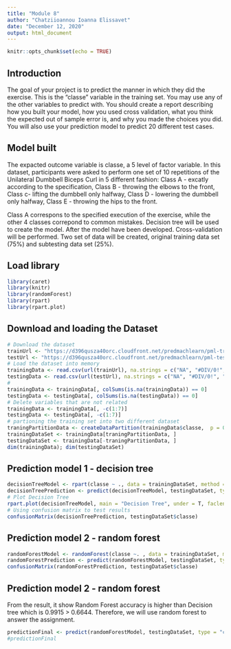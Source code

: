 ```yaml
---
title: "Module 8"
author: "Chatziioannou Ioanna Elissavet"
date: "December 12, 2020"
output: html_document
---
```


```r
knitr::opts_chunk$set(echo = TRUE)
```

## Introduction

The goal of your project is to predict the manner in which they did the exercise. This is the "classe" variable in the training set. You may use any of the other variables to predict with. You should create a report describing how you built your model, how you used cross validation, what you think the expected out of sample error is, and why you made the choices you did. You will also use your prediction model to predict 20 different test cases.

## Model built
The expacted outcome variable is classe, a 5 level of factor variable. 
In this dataset, participants were asked to perform one set of 10 repetitions of the Unilateral Dumbbell Biceps Curl in 5 different fashion: Class A - excatly according to the specification, Class B - throwing the elbows to the front, Class c- lifting the dumbbell only halfway, Class D - lowering the dumbbell only halfway, Class E - throwing the hips to the front. 

Class A correspons to the specified execution of the exercise, while the other 4 classes correpond to common mistakes. Decision tree will be used to create the model. After the model have been developed. Cross-validation will be performed. Two set of data will be created, original training data set (75%) and subtesting data set (25%). 


## Load library
```r
library(caret)
library(knitr)
library(randomForest)
library(rpart)
library(rpart.plot)
```

## Download and loading the Dataset
```r
# Download the dataset 
trainUrl <- "https://d396qusza40orc.cloudfront.net/predmachlearn/pml-training.csv"
testUrl <- "https://d396qusza40orc.cloudfront.net/predmachlearn/pml-testing.csv"
# Load the dataset into memory
trainingData <- read.csv(url(trainUrl), na.strings = c("NA", "#DIV/0!", ""))
testingData <- read.csv(url(testUrl), na.strings = c("NA", "#DIV/0!", ""))
#
trainingData <- trainingData[, colSums(is.na(trainingData)) == 0]
testingData <- testingData[, colSums(is.na(testingData)) == 0]
# Delete variables that are not related 
trainingData <- trainingData[, -c(1:7)]
testingData <- testingData[, -c(1:7)]
# partioning the training set into two different dataset
traningPartitionData <- createDataPartition(trainingData$classe,  p = 0.7, list = F)
trainingDataSet <- trainingData[traningPartitionData, ]
testingDataSet <- trainingData[-traningPartitionData, ]
dim(trainingData); dim(testingDataSet)
```

## Prediction model 1 - decision tree

```r
decisionTreeModel <- rpart(classe ~ ., data = trainingDataSet, method = "class")
decisionTreePrediction <- predict(decisionTreeModel, testingDataSet, type = "class")
# Plot Decision Tree
rpart.plot(decisionTreeModel, main = "Decision Tree", under = T, faclen = 0)
# Using confusion matrix to test results
confusionMatrix(decisionTreePrediction, testingDataSet$classe)
```


## Prediction model 2 - random forest

```r
randomForestModel <- randomForest(classe ~. , data = trainingDataSet, method = "class")
randomForestPrediction <- predict(randomForestModel, testingDataSet, type = "class")
confusionMatrix(randomForestPrediction, testingDataSet$classe)
```


## Prediction model 2 - random forest
From the result, it show Random Forest accuracy is higher than Decision tree which is 0.9915  > 0.6644. Therefore, we will use random forest to answer the assignment. 

```r
predictionFinal <- predict(randomForestModel, testingDataSet, type = "class")
#predictionFinal
```
